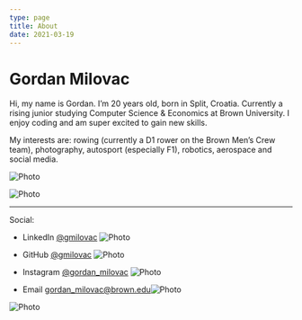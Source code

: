 ```yaml
---
type: page
title: About
date: 2021-03-19
---
```


# Gordan Milovac

Hi, my name is Gordan. I’m 20 years old, born in Split, Croatia. Currently a rising junior studying Computer Science & Economics at Brown University. I enjoy coding and am super excited to gain new skills.

My interests are: rowing (currently a D1 rower on the Brown Men’s Crew team), photography, autosport (especially F1), robotics, aerospace and social media.


<Image
    src="/images/henley.jpeg"
    alt="Photo"
    width={200}
    height={100}
    priority
    className="next-image"
/>

<Image
    src="/images/ira.jpeg"
    alt="Photo"
    width={200}
    height={100}
    priority
    className="next-image"
/>

---

Social:

- LinkedIn [@gmilovac](https://www.linkedin.com/in/gmilovac/)&nbsp;<Image
src="/images/linkedin.png"
alt="Photo"
width={15}
height={15}
priority
className="next-image"
/>

- GitHub [@gmilovac](https://github.com/gmilovac)&nbsp;<Image
    src="/images/github.png"
    alt="Photo"
    width={15}
    height={15}
    priority
    className="next-image"
/>

- Instagram [@gordan_milovac](https://www.instagram.com/gordan_milovac/)&nbsp;<Image
    src="/images/instagram.webp"
    alt="Photo"
    width={15}
    height={15}
    priority
    className="next-image"
/>

- Email gordan_milovac@brown.edu<Image
    src="/images/mail.png"
    alt="Photo"
    width={17}
    height={17}
    priority
    className="next-image"
/>

<Image
    src="/images/ira.jpeg"
    alt="Photo"
    width={200}
    height={100}
    priority
    className="next-image"
/>
